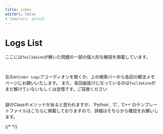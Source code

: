 ```yaml
---
title: index
editUrl: false
# template: splash
---
```



# Logs List

ここには`Twil3akine`が解いた問題の一部の個人的な解説を掲載しています。

<br />

左の`AtCoder Logs`アコーディオンを開くか、上の検索バーから各回の解法メモページにお願いいたします。
また、各回歯抜けになっているのは`Twil3akine`がまだ解けていないもしくは怠惰です。ご容赦ください

<br />

<Aside type='caution'>
    謎のClassやメソッドがあると思われますが、`Python`, `C`, `C++`のテンプレートファイルはこちらに掲載しておりますので、詳細はそちらから確認をお願いします。
</Aside>

<LinkCard
    title="AtCoder-Template"
    href="https://github.com/twil3akine/AtCoder-Template"
    description="This is my settings file for `AtCoder`, used 'Python'"
/>

{/* <FileList /> */}